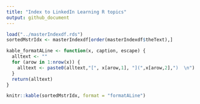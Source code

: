 ```yaml
---
title: "Index to LinkedIn Learning R topics"
output: github_document
---
```


```r

load("../masterIndexdf.rds")
sortedMstrIdx <- masterIndexdf[order(masterIndexdf$theText),]

kable_formatALine <- function(x, caption, escape) {
  alltext <- ""
  for (arow in 1:nrow(x)) {
    alltext <- paste0(alltext,"[", x[arow,1], "](",x[arow,2],")  \n")
  }
  return(alltext)
}

knitr::kable(sortedMstrIdx, format = "formatALine")
```




